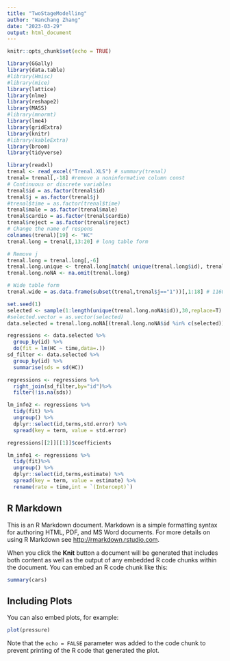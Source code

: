 ```yaml
---
title: "TwoStageModelling"
author: "Wanchang Zhang"
date: "2023-03-29"
output: html_document
---
```


```r
knitr::opts_chunk$set(echo = TRUE)
```

```r
library(GGally)
library(data.table)
#library(Hmisc)
#library(mice)
library(lattice)
library(nlme)
library(reshape2)
library(MASS)
#library(mnormt)
library(lme4)
library(gridExtra)
library(knitr)
#library(kableExtra)
library(broom)
library(tidyverse)
```
```r
library(readxl)
trenal <- read_excel("Trenal.XLS") # summary(trenal)
trenal= trenal[,-18] #remove a noninformative column const
# Continuous or discrete variables
trenal$id = as.factor(trenal$id)
trenal$j = as.factor(trenal$j)
#trenal$time = as.factor(trenal$time)
trenal$male = as.factor(trenal$male)
trenal$cardio = as.factor(trenal$cardio)
trenal$reject = as.factor(trenal$reject)
# Change the name of respons
colnames(trenal)[19] <- "HC"
trenal.long = trenal[,13:20] # long table form

# Remove j
trenal.long = trenal.long[,-6]
trenal.long.unique <- trenal.long[match( unique(trenal.long$id), trenal.long$id),]
trenal.long.noNA <- na.omit(trenal.long)

# Wide table form
trenal.wide = as.data.frame(subset(trenal,trenal$j=="1"))[,1:18] # 1160 x 18
```

```r
set.seed(1)
selected <- sample(1:length(unique(trenal.long.noNA$id)),30,replace=T) # random samples and permutations
#selected.vector = as.vector(selected)
data.selected = trenal.long.noNA[(trenal.long.noNA$id %in% c(selected)), ] 
```

```r
regressions <- data.selected %>%
  group_by(id) %>%
  do(fit = lm(HC ~ time,data=.))
sd_filter <- data.selected %>%
  group_by(id) %>%
  summarise(sds = sd(HC))

regressions <- regressions %>% 
  right_join(sd_filter,by="id")%>%
  filter(!is.na(sds))

lm_info2 <- regressions %>%
  tidy(fit) %>%
  ungroup() %>%
  dplyr::select(id,terms,std.error) %>%
  spread(key = term, value = std.error)

regressions[[2]][[1]]$coefficients

lm_info1 <- regressions %>%
  tidy(fit)%>%
  ungroup() %>%
  dplyr::select(id,terms,estimate) %>%
  spread(key = term, value = estimate) %>%
  rename(rate = time,int = `(Intercept)`)

```


## R Markdown

This is an R Markdown document. Markdown is a simple formatting syntax for authoring HTML, PDF, and MS Word documents. For more details on using R Markdown see <http://rmarkdown.rstudio.com>.

When you click the **Knit** button a document will be generated that includes both content as well as the output of any embedded R code chunks within the document. You can embed an R code chunk like this:

```r
summary(cars)
```

## Including Plots

You can also embed plots, for example:

```r
plot(pressure)
```

Note that the `echo = FALSE` parameter was added to the code chunk to prevent printing of the R code that generated the plot.
